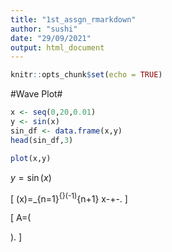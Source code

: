 ---
title: "1st_assgn_rmarkdown"
author: "sushi"
date: "29/09/2021"
output: html_document
---

```{r setup, include=FALSE}
knitr::opts_chunk$set(echo = TRUE)
```

#Wave Plot#

```{r}

x <- seq(0,20,0.01)
y <- sin(x)
sin_df <- data.frame(x,y)
head(sin_df,3)

plot(x,y)

```

$y=\sin(x)$

\[ \sin(x)=\sum_{n=1}^{\infty}(-1)^{n+1}\cdot \frac{x^{2n-1}}{(2n-1)!}
\approx x-\frac{x^3}{3!}+\frac{x^5}{5!}-\frac{x^7}{7!}\ldots. \]

\[ A=\left(\begin{matrix} a_{11} & a_{12}\\ a_{21} & a_{22} \end{matrix}\right). \]
